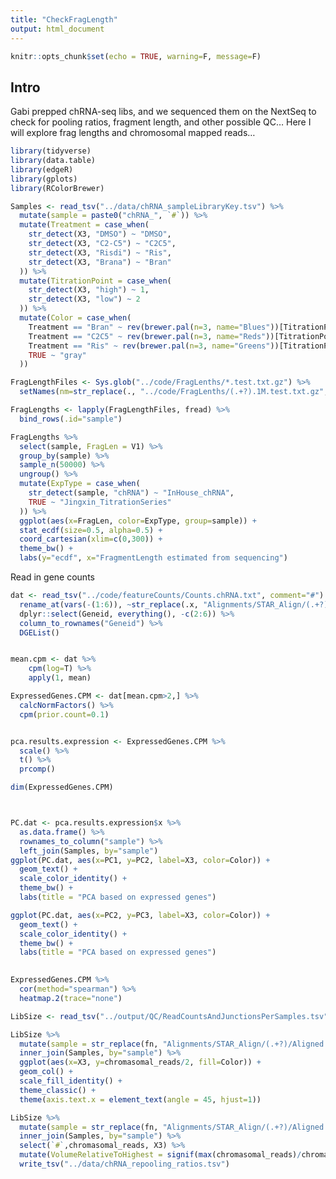 ```yaml
---
title: "CheckFragLength"
output: html_document
---
```


```r
knitr::opts_chunk$set(echo = TRUE, warning=F, message=F)
```

## Intro

Gabi prepped chRNA-seq libs, and we sequenced them on the NextSeq to check for pooling ratios, fragment length, and other possible QC... Here I will explore frag lengths and chromosomal mapped reads...

```r
library(tidyverse)
library(data.table)
library(edgeR)
library(gplots)
library(RColorBrewer)

Samples <- read_tsv("../data/chRNA_sampleLibraryKey.tsv") %>%
  mutate(sample = paste0("chRNA_", `#`)) %>%
  mutate(Treatment = case_when(
    str_detect(X3, "DMSO") ~ "DMSO",
    str_detect(X3, "C2-C5") ~ "C2C5",
    str_detect(X3, "Risdi") ~ "Ris",
    str_detect(X3, "Brana") ~ "Bran"
  )) %>%
  mutate(TitrationPoint = case_when(
    str_detect(X3, "high") ~ 1,
    str_detect(X3, "low") ~ 2
  )) %>%
  mutate(Color = case_when(
    Treatment == "Bran" ~ rev(brewer.pal(n=3, name="Blues"))[TitrationPoint],
    Treatment == "C2C5" ~ rev(brewer.pal(n=3, name="Reds"))[TitrationPoint],
    Treatment == "Ris" ~ rev(brewer.pal(n=3, name="Greens"))[TitrationPoint],
    TRUE ~ "gray"
  ))

FragLengthFiles <- Sys.glob("../code/FragLenths/*.test.txt.gz") %>%
  setNames(nm=str_replace(., "../code/FragLenths/(.+?).1M.test.txt.gz", "\\1"))

FragLengths <- lapply(FragLengthFiles, fread) %>%
  bind_rows(.id="sample")

FragLengths %>%
  select(sample, FragLen = V1) %>%
  group_by(sample) %>%
  sample_n(50000) %>%
  ungroup() %>%
  mutate(ExpType = case_when(
    str_detect(sample, "chRNA") ~ "InHouse_chRNA",
    TRUE ~ "Jingxin_TitrationSeries"
  )) %>%
  ggplot(aes(x=FragLen, color=ExpType, group=sample)) +
  stat_ecdf(size=0.5, alpha=0.5) +
  coord_cartesian(xlim=c(0,300)) +
  theme_bw() +
  labs(y="ecdf", x="FragmentLength estimated from sequencing")

```

Read in gene counts

```r
dat <- read_tsv("../code/featureCounts/Counts.chRNA.txt", comment="#") %>%
  rename_at(vars(-(1:6)), ~str_replace(.x, "Alignments/STAR_Align/(.+?)/Aligned.sortedByCoord.out.bam", "\\1")) %>%
  dplyr::select(Geneid, everything(), -c(2:6)) %>%
  column_to_rownames("Geneid") %>%
  DGEList()


mean.cpm <- dat %>%
    cpm(log=T) %>%
    apply(1, mean)

ExpressedGenes.CPM <- dat[mean.cpm>2,] %>%
  calcNormFactors() %>%
  cpm(prior.count=0.1)


pca.results.expression <- ExpressedGenes.CPM %>%
  scale() %>%
  t() %>%
  prcomp()

dim(ExpressedGenes.CPM)



PC.dat <- pca.results.expression$x %>%
  as.data.frame() %>%
  rownames_to_column("sample") %>%
  left_join(Samples, by="sample")
ggplot(PC.dat, aes(x=PC1, y=PC2, label=X3, color=Color)) +
  geom_text() +
  scale_color_identity() +
  theme_bw() +
  labs(title = "PCA based on expressed genes")

ggplot(PC.dat, aes(x=PC2, y=PC3, label=X3, color=Color)) +
  geom_text() +
  scale_color_identity() +
  theme_bw() +
  labs(title = "PCA based on expressed genes")
  

ExpressedGenes.CPM %>%
  cor(method="spearman") %>%
  heatmap.2(trace="none")
```

```r
LibSize <- read_tsv("../output/QC/ReadCountsAndJunctionsPerSamples.tsv", col_names = c("fn", "chromasomal_reads"))

LibSize %>%
  mutate(sample = str_replace(fn, "Alignments/STAR_Align/(.+?)/Aligned.sortedByCoord.out.bam", "\\1")) %>%
  inner_join(Samples, by="sample") %>%
  ggplot(aes(x=X3, y=chromasomal_reads/2, fill=Color)) +
  geom_col() +
  scale_fill_identity() +
  theme_classic() +
  theme(axis.text.x = element_text(angle = 45, hjust=1))

```


```r
LibSize %>%
  mutate(sample = str_replace(fn, "Alignments/STAR_Align/(.+?)/Aligned.sortedByCoord.out.bam", "\\1")) %>%
  inner_join(Samples, by="sample") %>%
  select(`#`,chromasomal_reads, X3) %>%
  mutate(VolumeRelativeToHighest = signif(max(chromasomal_reads)/chromasomal_reads, 4)) %>%
  write_tsv("../data/chRNA_repooling_ratios.tsv")

```

